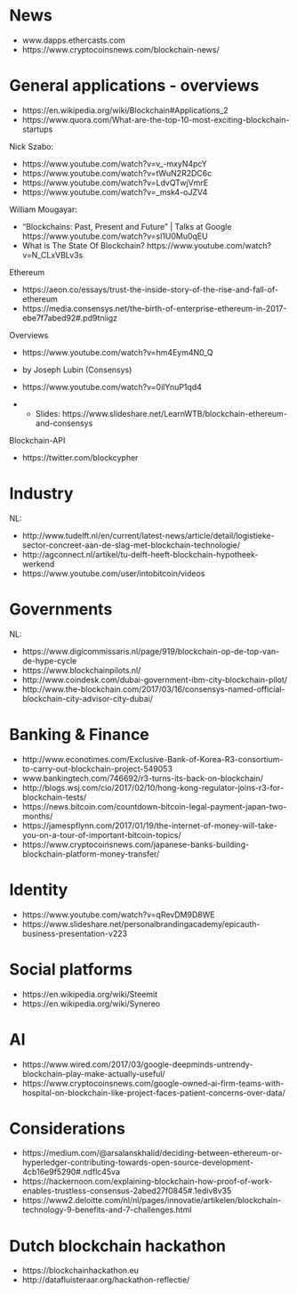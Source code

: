 
# News

- www.dapps.ethercasts.com
- https://www.cryptocoinsnews.com/blockchain-news/ 
 

# General applications - overviews

- https://en.wikipedia.org/wiki/Blockchain#Applications_2
- https://www.quora.com/What-are-the-top-10-most-exciting-blockchain-startups


Nick Szabo:

- https://www.youtube.com/watch?v=v_-mxyN4pcY 
- https://www.youtube.com/watch?v=tWuN2R2DC6c 
- https://www.youtube.com/watch?v=LdvQTwjVmrE 
- https://www.youtube.com/watch?v=_msk4-oJZV4

William Mougayar: 

- "Blockchains: Past, Present and Future" | Talks at Google https://www.youtube.com/watch?v=sl1U0Mu0qEU
- What is The State Of Blockchain?  https://www.youtube.com/watch?v=N_CLxVBLv3s


Ethereum

- https://aeon.co/essays/trust-the-inside-story-of-the-rise-and-fall-of-ethereum 
- https://media.consensys.net/the-birth-of-enterprise-ethereum-in-2017-ebe7f7abed92#.pd9tniigz
 
Overviews

- https://www.youtube.com/watch?v=hm4Eym4N0_Q

- by Joseph Lubin (Consensys)
- https://www.youtube.com/watch?v=0ilYnuP1qd4
- + Slides: https://www.slideshare.net/LearnWTB/blockchain-ethereum-and-consensys

Blockchain-API

- https://twitter.com/blockcypher
 

# Industry

NL:

- http://www.tudelft.nl/en/current/latest-news/article/detail/logistieke-sector-concreet-aan-de-slag-met-blockchain-technologie/
- http://agconnect.nl/artikel/tu-delft-heeft-blockchain-hypotheek-werkend
- https://www.youtube.com/user/intobitcoin/videos


# Governments

NL: 

- https://www.digicommissaris.nl/page/919/blockchain-op-de-top-van-de-hype-cycle
- https://www.blockchainpilots.nl/
- http://www.coindesk.com/dubai-government-ibm-city-blockchain-pilot/
- http://www.the-blockchain.com/2017/03/16/consensys-named-official-blockchain-city-advisor-city-dubai/


# Banking & Finance

- http://www.econotimes.com/Exclusive-Bank-of-Korea-R3-consortium-to-carry-out-blockchain-project-549053
- www.bankingtech.com/746692/r3-turns-its-back-on-blockchain/ 
- http://blogs.wsj.com/cio/2017/02/10/hong-kong-regulator-joins-r3-for-blockchain-tests/
- https://news.bitcoin.com/countdown-bitcoin-legal-payment-japan-two-months/ 
- https://jamespflynn.com/2017/01/19/the-internet-of-money-will-take-you-on-a-tour-of-important-bitcoin-topics/ 
- https://www.cryptocoinsnews.com/japanese-banks-building-blockchain-platform-money-transfer/


# Identity

- https://www.youtube.com/watch?v=qRevDM9D8WE
- https://www.slideshare.net/personalbrandingacademy/epicauth-business-presentation-v223


# Social platforms

- https://en.wikipedia.org/wiki/Steemit
- https://en.wikipedia.org/wiki/Synereo


# AI

- https://www.wired.com/2017/03/google-deepminds-untrendy-blockchain-play-make-actually-useful/
- https://www.cryptocoinsnews.com/google-owned-ai-firm-teams-with-hospital-on-blockchain-like-project-faces-patient-concerns-over-data/


# Considerations

- https://medium.com/@arsalanskhalid/deciding-between-ethereum-or-hyperledger-contributing-towards-open-source-development-4cb16e9f5290#.ndflc45va
- https://hackernoon.com/explaining-blockchain-how-proof-of-work-enables-trustless-consensus-2abed27f0845#.1ediv8v35
- https://www2.deloitte.com/nl/nl/pages/innovatie/artikelen/blockchain-technology-9-benefits-and-7-challenges.html


# Dutch blockchain hackathon

- https://blockchainhackathon.eu
- http://datafluisteraar.org/hackathon-reflectie/



